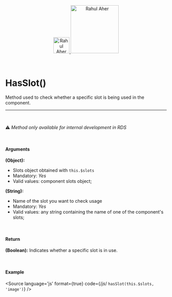 
<Meta title="Utils/Methods/HasSlot()"/>

<div align="center" style={{display: 'flex'}}>
    <a href="https://rahulaher.netlify.app">
        <img src="../../../img/logo/glyph-black-colored.svg" alt="Rahul Aher logo" width="50" />
        <img src="../../../img/logo/word-black-colored.svg" alt="Rahul Aher" width="150" />
    </a>
</div>

<br />
<br />

# HasSlot()

Method used to check whether a specific slot is being used in the component.

<hr />
<br />

⚠️ *Method only available for internal development in RDS*

<br />

#### Arguments

**(Object):**
- Slots object obtained with `this.$slots`
- Mandatory: *Yes*
- Valid values: component slots object;

**(String):**
- Name of the slot you want to check usage
- Mandatory: *Yes*
- Valid values: any string containing the name of one of the component's slots;

<br />

#### Return

**(Boolean):** Indicates whether a specific slot is in use.

<br />

#### Example

<Story name="HasSlot">
</Story>

<Source
  language='js'
  format={true}
  code={/*js*/ `
  hasSlot(this.$slots, 'image')
`}
/>

